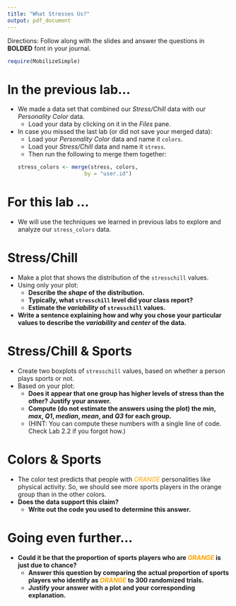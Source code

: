 ```yaml
---
title: "What Stresses Us?"
output: pdf_document
---
```


Directions: Follow along with the slides and answer the questions in **BOLDED** font in your journal.
```r
require(MobilizeSimple)
```

In the previous lab...
======================

- We made a data set that combined our _Stress/Chill_ data with our _Personality Color_ data.
    - Load your data by clicking on it in the _Files_ pane.
- In case you missed the last lab (or did not save your merged data): 
    - Load your _Personality Color_ data and name it `colors`.
    - Load your _Stress/Chill_ data and name it `stress`.
    - Then run the following to merge them together:
```r
stress_colors <- merge(stress, colors, 
                       by = "user.id")
```


For this lab ...
=================

- We will use the techniques we learned in previous labs to explore and analyze our `stress_colors` data.


Stress/Chill
================

- Make a plot that shows the distribution of the `stresschill` values.
- Using only your plot:
    - **Describe the _shape_ of the distribution.**
    - **Typically, what `stresschill` level did your class report?**
    - **Estimate the _variability_ of `stresschill` values.**
- **Write a sentence explaining how and why you chose your particular values to describe the _variability_ and _center_ of the data.**


Stress/Chill & Sports
=====================

- Create two boxplots of `stresschill` values, based on whether a person plays sports or not.
- Based on your plot:
    - **Does it appear that one group has higher levels of stress than the other? Justify your answer.**
    - **Compute (do not estimate the answers using the plot) the _min_, _max_, _Q1_, _median_, _mean_, and _Q3_ for each group.** 
    - (HINT: You can compute these numbers with a single line of code. Check Lab 2.2 if you forgot how.)


Colors & Sports
===============

- The color test predicts that people with <font color = "orange"> _ORANGE_ </font> personalities like physical activity. So, we should see more sports players in the orange group than in the other colors. 
- **Does the data support this claim?**
    - **Write out the code you used to determine this answer.**
    
    
Going even further...
===============

- **Could it be that the proportion of sports players who are <font color = "orange"> _ORANGE_ </font> is just due to chance?**
  - **Answer this question by comparing the actual proportion of sports players who identify as <font color = "orange"> _ORANGE_ </font> to 300 randomized trials.**
  - **Justify your answer with a plot and your corresponding explanation.**